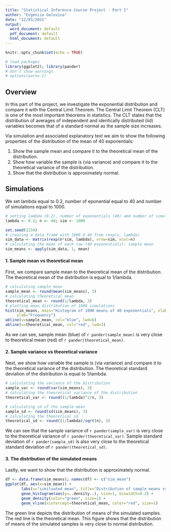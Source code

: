 ```yaml
---
title: "Statistical Inference Course Project - Part I"
author: "Evgeniia Golovina"
date: "12/03/2021"
output:
  word_document: default
  pdf_document: default
  html_document: default
---
```


```r
knitr::opts_chunk$set(echo = TRUE)

# load packages
library(ggplot2); library(pander)
# don't show warnings
# options(warn=-1)
```

## Overview

In this part of the project, we investigate the exponential distribution and compare it with the Central Limit Theorem. The Central Limit Theorem (CLT) is one of the most important theorems in statistics. The CLT states that the distribution of averages of independent and identically distributed (iid) variables becomes that of a standard normal as the sample size increases.

Via simulation and associated explanatory text we aim to show the following properties of the distribution of the mean of 40 exponentials:

1. Show the sample mean and compare it to the theoretical mean of the distribution.
2. Show how variable the sample is (via variance) and compare it to the theoretical variance of the distribution.
3. Show that the distribution is approximately normal.

## Simulations

We set lambda equal to 0.2, number of eponential equal to 40 and number of simulations equal to 1000.

```r
# setting lambda (0.2), number of exponentials (40) amd number of simulations (1,000)
lambda <- 0.2; n <- 40; sim <- 1000

set.seed(1234)
# creating a data frame with 1000 X 40 from rexp(x, lambda) 
sim_data <- matrix(rexp(n*sim, lambda), nrow=sim, ncol=n)
# calculating the mean of each row (40 exponentials): sample mean
sim_means <- apply(sim_data, 1, mean)
```

#### 1. Sample mean vs theoretical mean

First, we compare sample mean to the theoretical mean of the distribution. The theoretical mean of the distribution is equal to 1/lambda.

```r
# calculating sample mean
sample_mean <- round(mean(sim_means), 3)
# calculating theoretical mean
theoretical_mean <- round(1/lambda, 3)
# plotting mean distribution of 1000 simulations 
hist(sim_means, main="Histogram of 1000 means of 40 exponentials", xlab="Sample mean",
     ylab="Frequency")
abline(v=sample_mean, col="blue", lwd=6)
abline(v=theoretical_mean, col="red", lwd=3)
```

As we can see, sample mean (blue) of `r pander(sample_mean)` is very close to theoretical mean (red) of `r pander(theoretical_mean)`.


#### 2. Sample variance vs theoretical variance

Next, we show how variable the sample is (via variance) and compare it to the theoretical variance of the distribution. The theoretical standard deviation of the distribution is equal to 1/lambda.

```r
# calculating the variance of the distribution
sample_var <- round(var(sim_means), 3)
# calculating the theoretical variance of the distribution
theoretical_var <- round((1/lambda)^2/n, 3)

# calculating sd of the sample mean
sample_sd <- round(sd(sim_means), 3)
# calculating the theoretical sd
theoretical_sd <- round((1/lambda)/sqrt(n), 3)
```

We can see that the sample variance of `r pander(sample_var)` is very close to the theoretical variance of `r pander(theoretical_var)`. Sample standard deviation of `r pander(sample_sd)` is also very close to the theoretical standard deviation of `r pander(theoretical_sd)`.


#### 3. The distribution of the simulated means

Lastly, we want to show that the distribution is approximately normal.

```r
df <- data.frame(sim_means); names(df) <- c("sim_mean")
ggplot(df, aes(x=sim_mean)) +
       labs(x="similuated mean", title="Distribution of sample means vs theoretical mean") +
       geom_histogram(aes(y=..density..), size=1, binwidth=0.2) + 
       geom_density(color="green", size=1) +
       geom_vline(xintercept=theoretical_mean, color="red", size=1)
```

The green line depicts the distribution of means of the simulated samples. The red line is the theoretical mean. This figure shows that the distribution of means of the simulated samples is very close to normal distribution.
